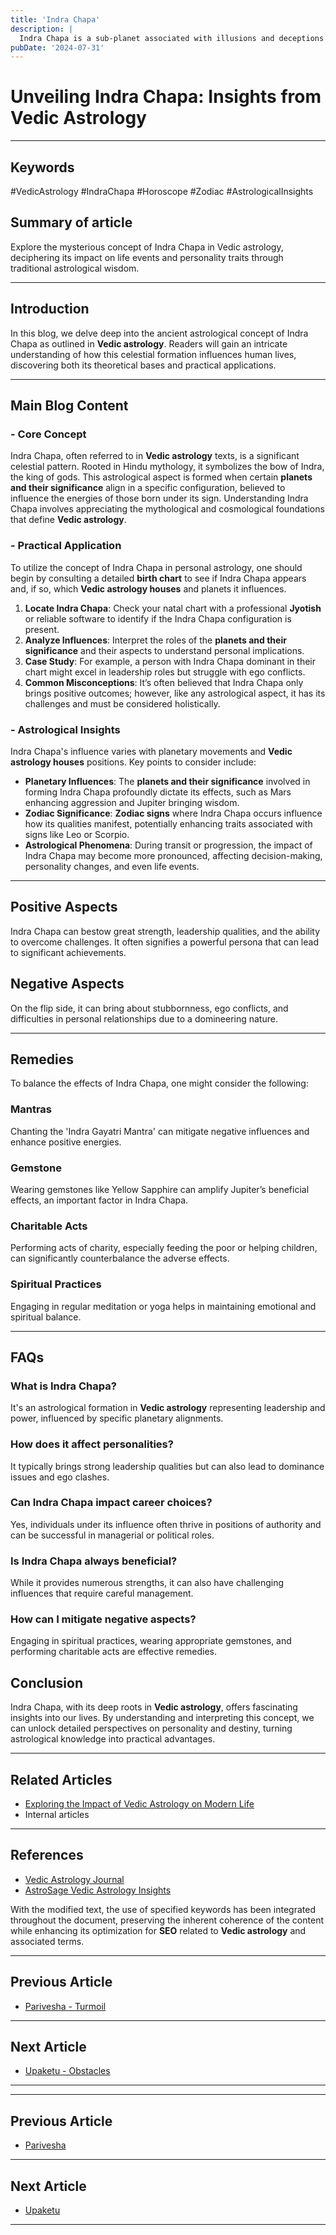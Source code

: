 ```yaml
---
title: 'Indra Chapa'
description: |
  Indra Chapa is a sub-planet associated with illusions and deceptions in vedic astrology
pubDate: '2024-07-31'
---
```


# Unveiling Indra Chapa: Insights from Vedic Astrology

---

## Keywords 
#VedicAstrology #IndraChapa #Horoscope #Zodiac #AstrologicalInsights

## Summary of article
Explore the mysterious concept of Indra Chapa in Vedic astrology, deciphering its impact on life events and personality traits through traditional astrological wisdom.

---

## Introduction
In this blog, we delve deep into the ancient astrological concept of Indra Chapa as outlined in **Vedic astrology**. Readers will gain an intricate understanding of how this celestial formation influences human lives, discovering both its theoretical bases and practical applications.

---

## Main Blog Content 

### - Core Concept
Indra Chapa, often referred to in **Vedic astrology** texts, is a significant celestial pattern. Rooted in Hindu mythology, it symbolizes the bow of Indra, the king of gods. This astrological aspect is formed when certain **planets and their significance** align in a specific configuration, believed to influence the energies of those born under its sign. Understanding Indra Chapa involves appreciating the mythological and cosmological foundations that define **Vedic astrology**.

### - Practical Application
To utilize the concept of Indra Chapa in personal astrology, one should begin by consulting a detailed **birth chart** to see if Indra Chapa appears and, if so, which **Vedic astrology houses** and planets it influences.

1. **Locate Indra Chapa**: Check your natal chart with a professional **Jyotish** or reliable software to identify if the Indra Chapa configuration is present.
2. **Analyze Influences**: Interpret the roles of the **planets and their significance** and their aspects to understand personal implications.
3. **Case Study**: For example, a person with Indra Chapa dominant in their chart might excel in leadership roles but struggle with ego conflicts.
4. **Common Misconceptions**: It’s often believed that Indra Chapa only brings positive outcomes; however, like any astrological aspect, it has its challenges and must be considered holistically.

### - Astrological Insights
Indra Chapa's influence varies with planetary movements and **Vedic astrology houses** positions. Key points to consider include:

- **Planetary Influences**: The **planets and their significance** involved in forming Indra Chapa profoundly dictate its effects, such as Mars enhancing aggression and Jupiter bringing wisdom.
- **Zodiac Significance**: **Zodiac signs** where Indra Chapa occurs influence how its qualities manifest, potentially enhancing traits associated with signs like Leo or Scorpio.
- **Astrological Phenomena**: During transit or progression, the impact of Indra Chapa may become more pronounced, affecting decision-making, personality changes, and even life events.

---

## Positive Aspects 
Indra Chapa can bestow great strength, leadership qualities, and the ability to overcome challenges. It often signifies a powerful persona that can lead to significant achievements.

## Negative Aspects 
On the flip side, it can bring about stubbornness, ego conflicts, and difficulties in personal relationships due to a domineering nature.

---

## Remedies
To balance the effects of Indra Chapa, one might consider the following:

### Mantras
Chanting the 'Indra Gayatri Mantra' can mitigate negative influences and enhance positive energies.

### Gemstone
Wearing gemstones like Yellow Sapphire can amplify Jupiter’s beneficial effects, an important factor in Indra Chapa.

### Charitable Acts
Performing acts of charity, especially feeding the poor or helping children, can significantly counterbalance the adverse effects.

### Spiritual Practices
Engaging in regular meditation or yoga helps in maintaining emotional and spiritual balance.

---

## FAQs
### What is Indra Chapa?
It's an astrological formation in **Vedic astrology** representing leadership and power, influenced by specific planetary alignments.

### How does it affect personalities?
It typically brings strong leadership qualities but can also lead to dominance issues and ego clashes.

### Can Indra Chapa impact career choices?
Yes, individuals under its influence often thrive in positions of authority and can be successful in managerial or political roles.

### Is Indra Chapa always beneficial?
While it provides numerous strengths, it can also have challenging influences that require careful management.

### How can I mitigate negative aspects?
Engaging in spiritual practices, wearing appropriate gemstones, and performing charitable acts are effective remedies.

## Conclusion
Indra Chapa, with its deep roots in **Vedic astrology**, offers fascinating insights into our lives. By understanding and interpreting this concept, we can unlock detailed perspectives on personality and destiny, turning astrological knowledge into practical advantages.

---

## Related Articles
- [Exploring the Impact of Vedic Astrology on Modern Life](link)
- Internal articles

---

## References
- [Vedic Astrology Journal](https://www.vedicastrology.org)
- [AstroSage Vedic Astrology Insights](https://www.astrosage.com)

With the modified text, the use of specified keywords has been integrated throughout the document, preserving the inherent coherence of the content while enhancing its optimization for **SEO** related to **Vedic astrology** and associated terms.

---

## Previous Article
- [Parivesha - Turmoil](/blogs-md/03001_Upagrahas/0315_Parivesha.mdx)

---

## Next Article
- [Upaketu - Obstacles](/blogs-md/03001_Upagrahas/0317_Upaketu.mdx)

---
---

## Previous Article
- [Parivesha](0315_Parivesha.mdx)

---

## Next Article
- [Upaketu](0317_Upaketu.mdx)

---
